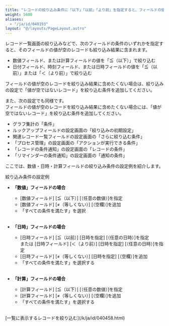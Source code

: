 ```yaml
---
title: "レコードの絞り込み条件に「以下」「以前」「より前」を指定すると、フィールドの値が空のレコードも含まれる"
weight: 5600
aliases:
  - "/ja/id/040193"
layout: "@/layouts/PageLayout.astro"
---
```




レコード一覧画面の絞り込みなどで、次のフィールドの条件のいずれかを指定すると、そのフィールドの値が空のレコードも絞り込み結果に含まれます。  

* 数値フィールド、または計算フィールドの値を「≦（以下）」で絞り込む
* 日付フィールド、時刻フィールド、または日時フィールドの値を「≦（以前）」または「＜（より前）」で絞り込む

フィールドの値が空のレコードを絞り込み結果に含めたくない場合は、絞り込みの設定で「値が空ではないレコード」を絞り込む条件を追加してください。  

また、次の設定でも同様です。  
フィールドの値が空のレコードを絞り込み結果に含めたくない場合には、「値が空ではないレコード」を絞り込む条件を追加してください。

* グラフ集計の「条件」
* ルックアップフィールドの設定画面の「絞り込みの初期設定」
* 関連レコード一覧フィールドの設定画面の「さらに絞り込む条件」
* 「プロセス管理」の設定画面の「アクションが実行できる条件」
* 「レコードの条件通知」の設定画面の「レコードの条件」
* 「リマインダーの条件通知」の設定画面の「通知の条件」

ここでは、数値・日時・計算フィールドの絞り込み条件の設定例を紹介します。

<Heading id="app_qa_filter_empty_10">絞り込み条件の設定例</Heading>

* <b>「数値」フィールドの場合</b>  
  * [数値フィールド] [≦（以下）] [（任意の数値）]を指定  
  * [数値フィールド] [≠（等しくない）] [（空欄）]を追加  
  * 「すべての条件を満たす」を選択  
  <br />

* <b>「日時」フィールドの場合</b>  
  * [日時フィールド] [≦（以前）] [日時を指定] [（任意の日時）]を指定  
  または [日時フィールド] [＜（より前）] [日時を指定] [（任意の日時）]を指定  
  * [日時フィールド] [≠（等しくない）] [日時を指定] [（空欄）]を追加  
  * 「すべての条件を満たす」を選択する  
  <br />

* <b>「計算」フィールドの場合</b>  
  * [計算フィールド] [≦（以下）] [（任意の数値）]を指定 
  * [計算フィールド] [≠（等しくない）] [（空欄）]を追加  
  * 「すべての条件を満たす」を選択する  
  <br />

<Reference> 
[一覧に表示するレコードを絞り込む](/k/ja/id/040458.html)

</Reference> 
